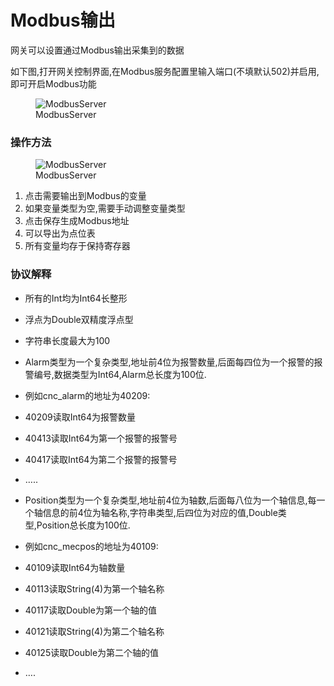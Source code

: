 # Modbus输出

网关可以设置通过Modbus输出采集到的数据

如下图,打开网关控制界面,在Modbus服务配置里输入端口(不填默认502)并启用,即可开启Modbus功能

![ModbusServer](img/modbus-1.png)


### 操作方法

![ModbusServer](img/modbus-2.png)


1. 点击需要输出到Modbus的变量
2. 如果变量类型为空,需要手动调整变量类型
3. 点击保存生成Modbus地址
4. 可以导出为点位表
5. 所有变量均存于保持寄存器

### 协议解释
* 所有的Int均为Int64长整形
* 浮点为Double双精度浮点型
* 字符串长度最大为100
* Alarm类型为一个复杂类型,地址前4位为报警数量,后面每四位为一个报警的报警编号,数据类型为Int64,Alarm总长度为100位.

 * 例如cnc_alarm的地址为40209:

 * 40209读取Int64为报警数量

 * 40413读取Int64为第一个报警的报警号

 * 40417读取Int64为第二个报警的报警号

 * .....

* Position类型为一个复杂类型,地址前4位为轴数,后面每八位为一个轴信息,每一个轴信息的前4位为轴名称,字符串类型,后四位为对应的值,Double类型,Position总长度为100位.

 * 例如cnc_mecpos的地址为40109:

 * 40109读取Int64为轴数量

 * 40113读取String(4)为第一个轴名称

 * 40117读取Double为第一个轴的值

 * 40121读取String(4)为第二个轴名称

 * 40125读取Double为第二个轴的值

 * ....
